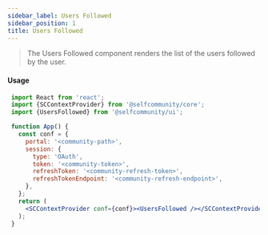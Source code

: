```yaml
---
sidebar_label: Users Followed
sidebar_position: 1
title: Users Followed
---
```


> The Users Followed component renders the list of the users followed by the user.


<Logged><UsersFollowed/></Logged>

#### Usage

```jsx
 import React from 'react';
 import {SCContextProvider} from '@selfcommunity/core';
 import {UsersFollowed} from '@selfcommunity/ui';

 function App() {
   const conf = {
     portal: '<community-path>',
     session: {
       type: 'OAuth',
       token: '<community-token>',
       refreshToken: '<community-refresh-token>',
       refreshTokenEndpoint: '<community-refresh-endpoint>',
     },
   };
   return (
     <SCContextProvider conf={conf}><UsersFollowed /></SCContextProvider>
   );
 }
```
